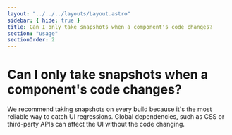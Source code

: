 ```yaml
---
layout: "../../../layouts/Layout.astro"
sidebar: { hide: true }
title: Can I only take snapshots when a component's code changes?
section: "usage"
sectionOrder: 2
---
```


# Can I only take snapshots when a component's code changes?

We recommend taking snapshots on every build because it's the most reliable way to catch UI regressions. Global dependencies, such as CSS or third-party APIs can affect the UI without the code changing.
